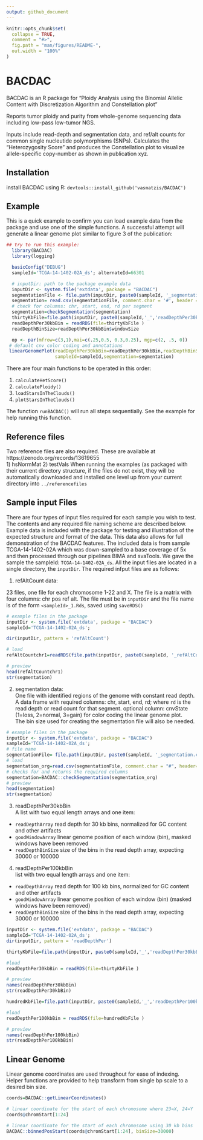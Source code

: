```yaml
---
output: github_document
---
```


<!-- README.md is generated from README.Rmd. Please edit that file -->

```r
knitr::opts_chunk$set(
  collapse = TRUE,
  comment = "#>",
  fig.path = "man/figures/README-",
  out.width = "100%"
)
```

# BACDAC

<!-- badges: start -->
<!-- badges: end -->

BACDAC is an R package for "Ploidy Analysis using the Binomial Allelic Content with 
Discretization Algorithm and Constellation plot"

Reports tumor ploidy and purity from whole-genome sequencing data including low-pass low-tumor NGS.

Inputs include read-depth and segmentation data, and ref/alt counts for common single nucleutide 
polymorphisms (SNPs). Calculates the "Heterozygosity Score" and produces the Constellation plot 
to visualize allele-specific copy-number as shown in publication xyz.


## Installation

install BACDAC using R: `devtools::install_github('vasmatzis/BACDAC')`


## Example

This is a quick example to confirm you can load example data from the package and use one of the 
simple functions. A successful attempt will generate a linear genome plot similar to figure 3 of 
the publication:

```r
## try to run this example:
  library(BACDAC)
  library(logging)

  basicConfig("DEBUG")
  sampleId='TCGA-14-1402-02A_ds'; alternateId=66301

  # inputDir: path to the package example data
  inputDir <- system.file('extdata', package = "BACDAC")
  segmentationFile <- file.path(inputDir, paste0(sampleId, '_segmentation.csv'))
  segmentation= read.csv(segmentationFile, comment.char = '#', header = TRUE) 
  # check for columns: chr, start, end, rd per segment
  segmentation=checkSegmentation(segmentation)
  thirtyKbFile=file.path(inputDir, paste0(sampleId,'_','readDepthPer30kbBin.Rds'))
  readDepthPer30kbBin = readRDS(file=thirtyKbFile )
  readDepthBinSize=readDepthPer30kbBin$windowSize

  op <- par(mfrow=c(3,1),mai=c(.25,0.5, 0.3,0.25), mgp=c(2, .5, 0))
 # default cnv color coding and annotations
 linearGenomePlot(readDepthPer30kbBin=readDepthPer30kbBin,readDepthBinSize=readDepthBinSize, 
                  sampleId=sampleId,segmentation=segmentation)
```

There are four main functions to be operated in this order:

1) `calculateHetScore()`
2) `calculatePloidy()`
3) `loadStarsInTheClouds()`
4) `plotStarsInTheClouds()`

The function `runBACDAC()` will run all steps sequentially. See the example for help running this 
function. 

## Reference files
Two reference files are also required. These are available at https://zenodo.org/records/13619655  
1) hsNormMat 
2) testVals 
When running the examples (as packaged with their current directory structure, if the files do not
exist, they will be automatically downloaded and installed one level up from your current directory
into `../referencefiles`


## Sample input Files
There are four types of input files required for each sample you wish to test. The contents and any
required file naming scheme are described below. Example data is included with the package for
testing and illustration of the expected structure and format of the data. This data also allows for
full demonstration of the BACDAC features. The included data is from sample TCGA-14-1402-02A which
was down-sampled to a base coverage of 5x and then processed through our pipelines BIMA and
svaTools. We gave the sample the sampleId: `TCGA-14-1402-02A_ds`. All the input files are located in
a single directory, the `inputDir`. The required infput files are as follows:

1) refAltCount data:

23 files, one file for each chromosome 1-22 and X. The file is a matrix with four columns: chr pos
ref alt. The file must be in `inputDir` and the file name is of the form `<sampleId>_1.Rds`, saved
using `saveRDS()`

```r
# example files in the package
inputDir <- system.file('extdata', package = "BACDAC")
sampleId='TCGA-14-1402-02A_ds';

dir(inputDir, pattern = 'refAltCount')

# load
refAltCountchr1=readRDS(file.path(inputDir, paste0(sampleId, '_refAltCount_1.Rds')))

# preview
head(refAltCountchr1)
str(segmentation)

```

2) segmentation data:  
One file with identified regions of the genome with constant read depth.   
A data frame with required columns: chr, start, end, rd; where `rd` is the read depth or read count
for that segment. 
optional column: cnvState (1=loss, 2=normal, 3=gain) for color coding the linear genome plot.  
The bin size used for creating the segmentation file will also be needed.

```r
# example files in the package
inputDir <- system.file('extdata', package = "BACDAC")
sampleId='TCGA-14-1402-02A_ds';
# file name
segmentationFile= file.path(inputDir, paste0(sampleId, '_segmentation.csv'))
# load
segmentation_org=read.csv(segmentationFile, comment.char = "#", header=TRUE)
# checks for and returns the required columns
segmentation=BACDAC::checkSegmentation(segmentation_org)
# preview
head(segmentation)
str(segmentation)
```


3)  readDepthPer30kbBin       
A list with two equal length arrays and one item:
  * `readDepthArray` read depth for 30 kb bins, normalized for GC content and other artifacts
  * `goodWindowArray` linear genome position of each window (bin), masked windows have been removed
  * `readDepthBinSize` size of the bins in the read depth array, expecting 30000 or 100000

4)  readDepthPer100kbBin       
list with two equal length arrays and one item:
  * `readDepthArray` read depth for 100 kb bins, normalized for GC content and other artifacts
  * `goodWindowArray` linear genome position of each window (bin) (masked windows have been removed)
  * `readDepthBinSize` size of the bins in the read depth array, expecting 30000 or 100000

```r
inputDir <- system.file('extdata', package = "BACDAC")
sampleId='TCGA-14-1402-02A_ds';
dir(inputDir, pattern = 'readDepthPer')

thirtyKbFile=file.path(inputDir, paste0(sampleId,'_','readDepthPer30kbBin.Rds'))

#load
readDepthPer30kbBin = readRDS(file=thirtyKbFile )

# preview
names(readDepthPer30kbBin)
str(readDepthPer30kbBin)

hundredKbFile=file.path(inputDir, paste0(sampleId,'_','readDepthPer100kbBin.Rds'))

#load
readDepthPer100kbBin = readRDS(file=hundredKbFile )

# preview
names(readDepthPer100kbBin)
str(readDepthPer100kbBin)

```

## Linear Genome

Linear genome coordinates are used throughout for ease of indexing. Helper functions are provided 
to help transform from single bp scale to a desired bin size.

```r
coords=BACDAC::getLinearCoordinates()

# linear coordinate for the start of each chromosome where 23=X, 24=Y
coords@chromStart[1:24]

# linear coordinate for the start of each chromosome using 30 kb bins
BACDAC::binnedPosStart(coords@chromStart[1:24], binSize=30000)

```



